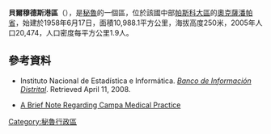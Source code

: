 '''貝爾穆德斯港區'''（{{lang-es|Distrito de Puerto Bermúdez}}），是[[秘魯|秘魯]]的一個區，位於該國中部[[帕斯科大區|帕斯科大區]]的[[奧克薩潘帕省|奧克薩潘帕省]]，始建於1958年6月17日，面積10,988.1平方公里，海拔高度250米，2005年人口20,474，人口密度每平方公里1.9人。

==參考資料==
*{{es icon}} Instituto Nacional de Estadística e Informática. ''[https://web.archive.org/web/20080423164200/http://desa.inei.gob.pe/mapas/bid/ Banco de Información Distrital]''. Retrieved April 11, 2008.
* [http://jqjacobs.net/writing/ethnomed.html A Brief Note Regarding Campa Medical Practice] {{Wayback|url=http://jqjacobs.net/writing/ethnomed.html |date=20210508220216 }}

{{Peru-geo-stub}}
[[Category:秘魯行政區|Category:秘魯行政區]]